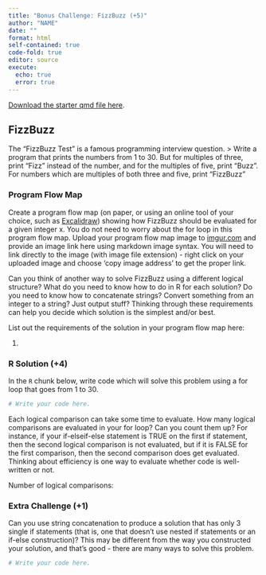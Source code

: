 ```yaml
---
title: "Bonus Challenge: FizzBuzz (+5)"
author: "NAME"
date: ""
format: html
self-contained: true
code-fold: true
editor: source
execute: 
  echo: true
  error: true
---
```


[Download the starter qmd file here](bCH_fizzbuzz.qmd).

## FizzBuzz

The "FizzBuzz Test" is a famous programming interview question. 
> Write a program that prints the numbers from 1 to 30. But for multiples of three, print “Fizz” instead of the number, and for the multiples of five, print “Buzz”. For numbers which are multiples of both three and five, print “FizzBuzz"


### Program Flow Map

Create a program flow map (on paper, or using an online tool of your choice, such as [Excalidraw](https://excalidraw.com/)) showing how FizzBuzz should be evaluated for a given integer x. You do not need to worry about the for loop in this program flow map. Upload your program flow map image to [imgur.com](https://imgur.com/) and provide an image link here using markdown image syntax. You will need to link directly to the image (with image file extension) - right click on your uploaded image and choose 'copy image address' to get the proper link.


Can you think of another way to solve FizzBuzz using a different logical structure? What do you need to know how to do in R for each solution? Do you need to know how to concatenate strings? Convert something from an integer to a string? Just output stuff? Thinking through these requirements can help you decide which solution is the simplest and/or best. 

List out the requirements of the solution in your program flow map here:

1. 

### R Solution (+4)

In the `R` chunk below, write code which will solve this problem using a for loop that goes from 1 to 30.

```r
# Write your code here.
```

Each logical comparison can take some time to evaluate. How many logical comparisons are evaluated in your for loop? Can you count them up? For instance, if your if-elseif-else statement is TRUE on the first if statement, then the second logical comparison is not evaluated, but if it is FALSE for the first comparison, then the second comparison does get evaluated. Thinking about efficiency is one way to evaluate whether code is well-written or not.

Number of logical comparisons: 


### Extra Challenge (+1)

Can you use string concatenation to produce a solution that has only 3 single if statements (that is, one that doesn't use nested if statements or an if-else construction)? This may be different from the way you constructed your solution, and that's good - there are many ways to solve this problem.

```r
# Write your code here.
```
